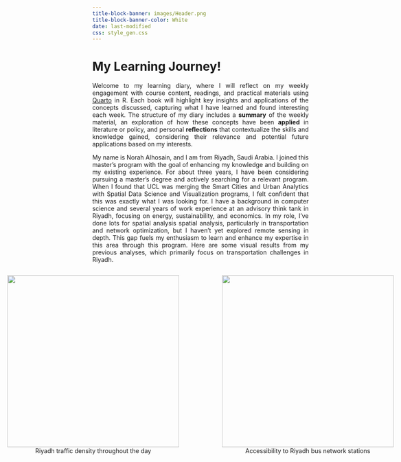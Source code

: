 ```yaml
---
title-block-banner: images/Header.png
title-block-banner-color: White
date: last-modified
css: style_gen.css
---
```


# My Learning Journey! {.unnumbered}

::: {style="text-align: justify;"}
Welcome to my learning diary, where I will reflect on my weekly engagement with course content, readings, and practical materials using [Quarto](https://quarto.org/docs/books) in R. Each book will highlight key insights and applications of the concepts discussed, capturing what I have learned and found interesting each week. The structure of my diary includes a **summary** of the weekly material, an exploration of how these concepts have been **applied** in literature or policy, and personal **reflections** that contextualize the skills and knowledge gained, considering their relevance and potential future applications based on my interests.

My name is Norah Alhosain, and I am from Riyadh, Saudi Arabia. I joined this master's program with the goal of enhancing my knowledge and building on my existing experience. For about three years, I have been considering pursuing a master's degree and actively searching for a relevant program. When I found that UCL was merging the Smart Cities and Urban Analytics with Spatial Data Science and Visualization programs, I felt confident that this was exactly what I was looking for. I have a background in computer science and several years of work experience at an advisory think tank in Riyadh, focusing on energy, sustainability, and economics. In my role, I’ve done lots for spatial analysis spatial analysis, particularly in transportation and network optimization, but I haven’t yet explored remote sensing in depth. This gap fuels my enthusiasm to learn and enhance my expertise in this area through this program. Here are some visual results from my previous analyses, which primarily focus on transportation challenges in Riyadh.
:::

::: {style="display: flex; justify-content: center; align-items: flex-end; gap: 20px;"}
```{=html}
<figure style="text-align: center; style="width: 50%;">
    <img src="images/traffic_intro.gif" style="width: 400px; height: 400px;"/>
    <figcaption style="text-align: center;">
       Riyadh traffic density throughout the day  
    </figcaption>
</figure>
```

```{=html}
<figure style="text-align: center; style="width: 50%;">
    <img src="images/bus_accessibility_intro.png" style="width: 400px; height: 400px;"/>
    <figcaption style="text-align: center;">
        Accessibility to Riyadh bus network stations <br> 
    </figcaption>
</figure>
```
:::

